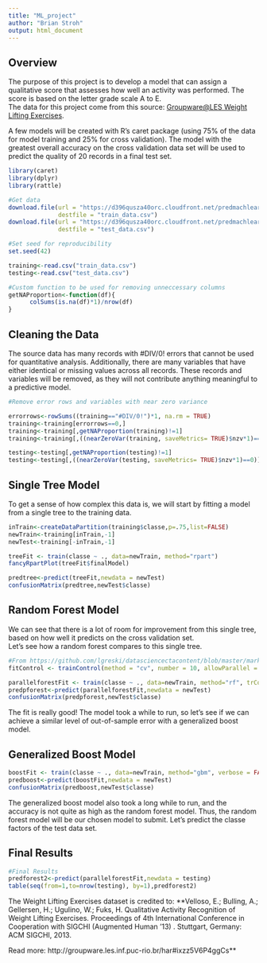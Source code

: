 ```yaml
---
title: "ML_project"
author: "Brian Stroh"
output: html_document
---
```


## Overview
The purpose of this project is to develop a model that can assign a qualitative score that assesses how well an activity was performed. The score is based on the letter grade scale A to E.  
The data for this project come from this source: [Groupware@LES Weight Lifting Exercises](http://groupware.les.inf.puc-rio.br/har).

A few models will be created with R's caret package (using 75% of the data for model training and 25% for cross validation).
The model with the greatest overall accuracy on the cross validation data set will be used to predict the quality of 20 records in a final test set.

```r
library(caret)
library(dplyr)
library(rattle)

#Get data
download.file(url = "https://d396qusza40orc.cloudfront.net/predmachlearn/pml-training.csv", 
              destfile = "train_data.csv")
download.file(url = "https://d396qusza40orc.cloudfront.net/predmachlearn/pml-testing.csv", 
              destfile = "test_data.csv")

#Set seed for reproducibility
set.seed(42)

training<-read.csv("train_data.csv")
testing<-read.csv("test_data.csv")

#Custom function to be used for removing unneccessary columns
getNAProportion<-function(df){
      colSums(is.na(df)*1)/nrow(df)
}
```

## Cleaning the Data

The source data has many records with #DIV/0! errors that cannot be used for quantitative analysis.
Additionally, there are many variables that have either identical or missing values across all records.
These records and variables will be removed, as they will not contribute anything meaningful to a predictive model.

```r
#Remove error rows and variables with near zero variance

errorrows<-rowSums((training=="#DIV/0!")*1, na.rm = TRUE)
training<-training[errorrows==0,]
training<-training[,getNAProportion(training)!=1]
training<-training[,((nearZeroVar(training, saveMetrics= TRUE)$nzv*1)==0)]

testing<-testing[,getNAProportion(testing)!=1]
testing<-testing[,((nearZeroVar(testing, saveMetrics= TRUE)$nzv*1)==0)]
```

## Single Tree Model
To get a sense of how complex this data is, we will start by fitting a model from a single tree to the training data.

```r
inTrain<-createDataPartition(training$classe,p=.75,list=FALSE)
newTrain<-training[inTrain,-1]
newTest<-training[-inTrain,-1]

treeFit <- train(classe ~ ., data=newTrain, method="rpart")
fancyRpartPlot(treeFit$finalModel)

predtree<-predict(treeFit,newdata = newTest)
confusionMatrix(predtree,newTest$classe)
```

## Random Forest Model
We can see that there is a lot of room for improvement from this single tree, based on how well it predicts on the cross validation set.  
Let's see how a random forest compares to this single tree.

```r
#From https://github.com/lgreski/datasciencectacontent/blob/master/markdown/pml-randomForestPerformance.md
fitControl <- trainControl(method = "cv", number = 10, allowParallel = TRUE)

parallelforestFit <- train(classe ~ ., data=newTrain, method="rf", trControl=fitControl)
predpforest<-predict(parallelforestFit,newdata = newTest)
confusionMatrix(predpforest,newTest$classe)
```

The fit is really good! The model took a while to run, so let's see if we can achieve a similar level of out-of-sample error with a generalized boost model.  

## Generalized Boost Model

```r
boostFit <- train(classe ~ ., data=newTrain, method="gbm", verbose = FALSE)
predboost<-predict(boostFit,newdata = newTest)
confusionMatrix(predboost,newTest$classe)
```

The generalized boost model also took a long while to run, and the accuracy is not quite as high as the random forest model.
Thus, the random forest model will be our chosen model to submit. Let's predict the classe factors of the test data set.

## Final Results

```r
#Final Results
predforest2<-predict(parallelforestFit,newdata = testing)
table(seq(from=1,to=nrow(testing), by=1),predforest2)
```

The Weight Lifting Exercises dataset is credited to:
**Velloso, E.; Bulling, A.; Gellersen, H.; Ugulino, W.; Fuks, H. Qualitative Activity Recognition of Weight Lifting Exercises. Proceedings of 4th International Conference in Cooperation with SIGCHI (Augmented Human '13) . Stuttgart, Germany: ACM SIGCHI, 2013.

Read more: http://groupware.les.inf.puc-rio.br/har#ixzz5V6P4ggCs**